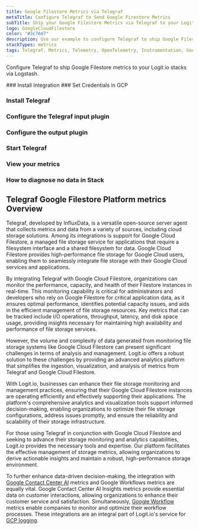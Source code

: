 ```yaml
---
title: Google Filestore Metrics via Telegraf
metaTitle: Configure Telegraf to Send Google Firestore Metrics
subTitle: Ship your Google Filestore Metrics via Telegraf to your Logit.io Stack
logo: GoogleCloudFilestore
color: "#3c76d7"
description: Use our example to configure Telegraf to ship Google Filestore metrics to Logit.io. Configure Telegraf to send Google Filestore metrics to Logstash or Elastic.
stackTypes: metrics
tags: Telegraf, Metrics, Telemetry, OpenTelemetry, Instrumentation, Google Filestore, File Storage, Cloud File Storage
---
```


Configure Telegraf to ship Google Filestore metrics to your Logit.io stacks via Logstash.

<Steps>
  ### Install Integration
  <InstallIntegration/>
  ### Set Credentials in GCP

  <SetGCPCredentials intro="Google Filestore represents a comprehensive suite of services offered within Google Cloud, specifically designed for the creation, deployment, and management of high-performance file storage solutions. It enables secure and efficient storage and access to files in a cloud-native environment, catering to diverse application workloads."/>
  
  ### Install Telegraf

  <InstallTelegraf />

  ### Configure the Telegraf input plugin

  <TelegrafStackDriverInput metric_type="file.googleapis.com"/>

  ### Configure the output plugin

  <TelegrafOutputPlugin />

  ### Start Telegraf

  <StartTelegraf />

  ### View your metrics
  <LaunchStack stackType="metrics" source="Google_Filestore_Metrics_via_Telegraf" utmMedium="metrics" utmCampaign="telegraf-GoogleFilestore-metrics" />

  ### How to diagnose no data in Stack

  <DiagnoseNoData />
</Steps>

## Telegraf Google Filestore Platform metrics Overview

Telegraf, developed by InfluxData, is a versatile open-source server agent that collects metrics and data 
from a variety of sources, including cloud storage solutions. Among its integrations is support for 
Google Cloud Filestore, a managed file storage service for applications that require a filesystem 
interface and a shared filesystem for data. Google Cloud Filestore provides high-performance file storage 
for Google Cloud users, enabling them to seamlessly integrate file storage with their Google Cloud services and applications.

By integrating Telegraf with Google Cloud Filestore, organizations can monitor the performance, capacity, 
and health of their Filestore instances in real-time. This monitoring capability is critical for 
administrators and developers who rely on Google Filestore for critical application data, as it 
ensures optimal performance, identifies potential capacity issues, and aids in the efficient management 
of file storage resources. Key metrics that can be tracked include I/O operations, throughput, latency, 
and disk space usage, providing insights necessary for maintaining high availability and performance of file storage services.

However, the volume and complexity of data generated from monitoring file storage systems like 
Google Cloud Filestore can present significant challenges in terms of analysis and management. 
Logit.io offers a robust solution to these challenges by providing an advanced analytics platform 
that simplifies the ingestion, visualization, and analysis of metrics from Telegraf and Google Cloud Filestore. 

With Logit.io, businesses can enhance their file storage monitoring and management practices, 
ensuring that their Google Cloud Filestore instances are operating efficiently and effectively 
supporting their applications. The platform's comprehensive analytics and visualization tools 
support informed decision-making, enabling organizations to optimize their file storage 
configurations, address issues promptly, and ensure the reliability and scalability of their storage infrastructure.

For those using Telegraf in conjunction with Google Cloud Filestore and seeking to advance 
their storage monitoring and analytics capabilities, Logit.io provides the necessary tools 
and expertise. Our platform facilitates the effective management of storage metrics, allowing 
organizations to derive actionable insights and maintain a robust, high-performance storage environment.

To further enhance data-driven decision-making, the integration with [Google Contact Center AI](/integrations/infrastructure-metrics/google-cloud/contact-center-ai-insights-telegraf-metrics) 
metrics and Google Workflows metrics are equally vital. Google Contact Center AI Insights 
metrics provide essential data on customer interactions, allowing organizations to enhance 
their customer service and satisfaction. Simultaneously, 
[Google Workflow](/integrations/infrastructure-metrics/google-cloud/workflows-telegraf-metrics) metrics 
enable companies to monitor and optimize their workflow processes. These integrations are an 
integral part of Logit.io's service for [GCP logging](https://logit.io/solutions/gcp-logging/).